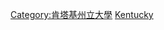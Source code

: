 {{Catnav|頁面分類|人类社会|人物|校友|大學校友}}
{{Catnav|頁面分類|人物|校友|大學校友}}

[[Category:肯塔基州立大學|Category:肯塔基州立大學]]
[[Category:肯塔基州各高校校友|Kentucky]]